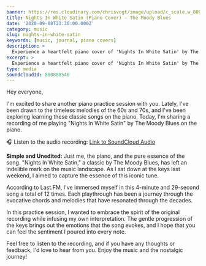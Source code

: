 ```yaml
---
banner: https://res.cloudinary.com/chrisvogt/image/upload/c_scale,w_800,f_auto/v1599632188/chrisvogt-me/galleries/cover-photos/CJV_0572
title: Nights In White Satin (Piano Cover) – The Moody Blues
date: '2020-09-08T23:30:00.000Z'
category: music
slug: nights-in-white-satin
keywords: [music, journal, piano covers]
description: >
  Experience a heartfelt piano cover of 'Nights In White Satin' by The Moody Blues. Immerse in the nostalgic melodies of the 60s and 70s.
excerpt: >
  Experience a heartfelt piano cover of 'Nights In White Satin' by The Moody Blues. Immerse in the nostalgic melodies of the 60s and 70s.
type: media
soundcloudId: 880888540
---
```


Hey everyone,

I'm excited to share another piano practice session with you. Lately, I've been drawn to the timeless melodies of the 60s and 70s, and I've been exploring learning these classic songs on the piano. Today, I'm sharing a recording of me playing "Nights In White Satin" by The Moody Blues on the piano.

🎧 Listen to the audio recording: [Link to SoundCloud Audio](https://soundcloud.com/c1v0/nights-in-white-satin)

**Simple and Unedited:** Just me, the piano, and the pure essence of the song. "Nights In White Satin," a classic by The Moody Blues, has left an indelible mark on the music landscape. As I sat down at the keys last weekend, I aimed to capture the essence of this iconic tune.

According to Last.FM, I've immersed myself in this 4-minute and 29-second song a total of 12 times. Each playthrough has been a journey through the evocative chords and melodies that have resonated through the decades.

In this practice session, I wanted to embrace the spirit of the original recording while infusing my own interpretation. The gentle progression of the keys brings out the emotions that the song evokes, and I hope that you can feel the sentiment I poured into every note.

Feel free to listen to the recording, and if you have any thoughts or feedback, I'd love to hear from you. Enjoy the music and the nostalgic journey!

